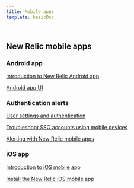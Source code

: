 ```yaml
---
title: Mobile apps
template: basicDoc

---
```


## New Relic mobile apps

### Android app

[Introduction to New Relic Android app](/docs/mobile-apps/new-relic-mobile-apps/android-app/introduction-new-relic-android-app)

[Android app UI](/docs/mobile-apps/new-relic-mobile-apps/android-app/android-app-ui)

### Authentication alerts

[User settings and authentication](/docs/mobile-apps/new-relic-mobile-apps/authentication-alerts/user-settings-authentication)

[Troubleshoot SSO accounts using mobile devices](/docs/mobile-apps/new-relic-mobile-apps/authentication-alerts/troubleshoot-sso-accounts-using-mobile-devices)

[Alerting with New Relic mobile apps](/docs/mobile-apps/new-relic-mobile-apps/authentication-alerts/alerting-new-relic-mobile-apps)

### iOS app

[Introduction to iOS mobile app](/docs/mobile-apps/new-relic-mobile-apps/ios-app/introduction-ios-mobile-app)

[Install the New Relic iOS mobile app](/docs/mobile-apps/new-relic-mobile-apps/ios-app/install-new-relic-ios-mobile-app)
